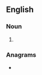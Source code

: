 {{also|mill streams}}
==English==

===Noun===
{{head|en|noun form}}

# {{plural of|en|millstream}}

===Anagrams===
* {{anagrams|en|a=aeillmmrsst|small-timers|smalltimers}}